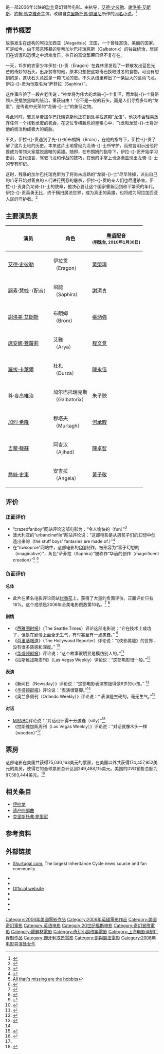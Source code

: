 {{noteTA
|T= zh-hans:龙骑士;zh-cn:龙骑士;zh-hk:俠影魔龍;zh-tw:龍騎士
|G1=Show
|G2=Movie
|1= zh-hans:龙骑士;zh-cn:龙骑士;zh-hk:俠影魔龍;zh-tw:龍騎士
|2= zh-hans:伊拉龙;zh-hant:龍騎士首部曲：飛龍聖戰
}}
{{Otheruses|subject=一部小說改編電影|other=同樣稱作「龍騎士」的作品|龍騎士}}
{{Infobox Film
| name            = 俠影魔龍
| original_name = ''Eragon''
| image           = Eragon Teaser Poster 10.jpg
| image_size      = 200px
| caption         = 英文电影海报
| director        = {{link-en|斯蒂芬·范米尔|Stefen Fangmeier}}
| producer        = {{link-en|约翰·戴维斯 (監製)|John Davis (producer)|约翰·戴维斯}}<br />亚当·古德曼（Adam Goodman）<br />吉尔·奈特尔（Gil Netter）
| writer          = {{link-en|彼得·布克曼|Peter Buchman}}
| based_on       = 《[[龍騎士首部曲：飛龍聖戰|龍騎士首部曲：飛龍聖戰]]》<br />''Eragon''<br />作者－[[克里斯托弗·鲍里尼|克里斯托弗·鲍里尼]]
| starring        = [[艾德·史彼勒|艾德·史彼勒]]<br />[[謝洛美·艾朗斯|謝洛美·艾朗斯]]<br />[[席安娜·蓋蘿莉|席安娜·蓋蘿莉]]<br />[[羅拔·卡萊爾|羅拔·卡萊爾]]<br />[[吉蒙·韓蘇|吉蒙·韓蘇]]<br />[[加烈·希隆|加烈·希隆]]<br />[[喬絲·史東|喬絲·史東]]<br />[[麗素·慧絲|麗素·慧絲]]（聲演）<br />[[約翰·馬克維奇|約翰·馬克維奇]]
| music           = [[帕特里克·道尔|帕特里克·道尔]]
| cinematography  = {{link-en|休·约翰逊|Hugh Johnson (cinematographer)}}
| editing         = {{link-en|罗杰·巴顿|Roger Barton (film editor)}}<br />マサヒロ・ヒラクボ（Masahiro Hirakubo）<br />{{link-en|克利斯·莱本森|Chris Lebenzon}}
| distributor     = [[20世纪福克斯|20世纪福克斯]]
| released        = 2006年12月14日（匈牙利<br />2006年12月15日（美国、加拿大、英国、澳大利亚、新西兰、香港）<br />2006年12月16日（日本）<br />2007年1月11日（韩国）<br />2007年1月17日（埃及）
| runtime         = 104分钟
| country         = [[美国电影|美国]]<br />[[英国电影|英国]]
| language        = [[英语|英语]]
| budget          = 1亿美元
| gross           = 全球：249,488,115美元
| preceded_by     = 
| followed_by     = 
|中國大陸片名= 龍騎士
|香港片名    = 俠影魔龍
|台灣片名    = 龍騎士
}}
{{作品名稱|name=''Eragon''|hk=俠影魔龍|tw=龍騎士|equiv-cn=tw}}是一部2006年公映的[[动作片|动作]]奇幻冒险电影。由{{link-en|斯蒂芬·范米尔|Stefen Fangmeier}}执导，[[艾德·史彼勒|艾德·史彼勒]]、[[謝洛美·艾朗斯|謝洛美·艾朗斯]]、[[約翰·馬克維奇|約翰·馬克維奇]]主演。改编自[[克里斯托弗·鲍里尼|克里斯托弗·鲍里尼]]所作的[[飛龍聖戰|同名小说]]。<ref>{{Cite web|url=http://www.boxofficemojo.com/yearly/chart/?yr=2006&p=.htm|title=2006 Yearly Box Office Results|accessdate=2007-11-06|publisher=[[Box_Office_Mojo|Box Office Mojo]]|archive-date=2009-02-01|archive-url=https://web.archive.org/web/20090201023501/http://www.boxofficemojo.com/yearly/chart/?yr=2006&p=.htm|dead-url=no}}</ref>

==情节概要==

故事发生在虚构的阿拉加西亚（Alagaësia）王国，一个曾经富饶、美丽的国家。可是如今，由于邪恶残暴的皇帝加尔巴托瑞克斯（Galbatorix）的独裁统治，居民们在饥饿和恐慌之中艰难度日，往日的富饶繁荣已经不复存在。

一天，15岁的农家少年伊拉-{}-贡（Eragon）在森林里发现了一颗散发出蓝色光芒的奇妙的石头。出身贫寒的他，原本只想把这颗奇石换取过冬的食物。可没有想到的是，这块石头竟然是一颗飞龙的蛋。不久从蛋里孵出了一条巨大的蓝色飞龙，伊拉-{}-贡为他取名为“萨菲拉（Saphira）”。

这件事应验了一段古老传说：“神龙将为伟大的龙骑-{}-士复活，而龙骑-{}-士将带领人民摆脱黑暗的统治，重获自由！”它不是一般的石头，而是人们寻找多年的“龙蛋”，是传说中光荣的“龙骑-{}-士”的象征之物。

与此同时，邪恶皇帝加尔巴托瑞克斯也正在到处寻找这颗“龙蛋”，他决不会轻易放弃任何一个找到龙蛋的机会。在这位专横跋扈的皇帝心中，飞龙和龙骑-{}-士将对他的统治构成极大的威胁。

不久，伊拉-{}-贡遇到了先-{}-知布朗姆（Brom），在他的指导下，伊拉-{}-贡了解了这片土地的历史。本来这片土地曾经为龙骑-{}-士所守护，而预言明示出他将要成为带领大家摆脱黑暗的英雄。随即，在布朗姆的指导下，伊拉-{}-贡开始学习击剑、古代语言、驾驭飞龙和作战的技巧，在他的手掌上也逐渐显现出龙骑-{}-士的专有印记。

这时，残暴的加尔巴托瑞克斯为了将尚未成熟的“龙骑-{}-士”尽早除掉，派出自己的爪牙开始对善良的人们进行残忍的屠杀，伊拉-{}-贡的亲人们也尽遭杀害。伊拉-{}-贡身负龙骑-{}-士的使命，他决心要让这个国家重新回到和平繁荣的年代。伊拉-{}-贡英勇无比，终于横扫魔法世界，成为真正的英雄，也将成为阿拉加西亚人民的守护者。<ref>{{cite news | language =  | author =  | coauthors =  | url = http://ent.people.com.cn/GB/8222/42057/82259/5644187.html | title = 《龙骑士》影片资料及剧情简介 | work =  | publisher = [[人民网|人民网]]娱乐 | pages =  | date =  | accessdate =  | archive-url = https://web.archive.org/web/20160304113925/http://ent.people.com.cn/GB/8222/42057/82259/5644187.html | archive-date = 2016-03-04 | dead-url = yes }}</ref>

==主要演员表==
{| class="wikitable"
|- bgcolor="#efefef"
! 演员 !! 角色 !! [[粤语|粤语]]配音 <br /> <small>([[明珠台|明珠台]], 2010年1月30日)</small>
|-
| [[艾德·史彼勒|艾德·史彼勒]] || 伊拉贡<br />（Eragon） || [[黃榮璋|黃榮璋]]
|-
| [[麗素·慧絲|麗素·慧絲]]（配音） || 飛龍<br />（Saphira） || [[謝潔貞|謝潔貞]]
|-
| [[謝洛美·艾朗斯|謝洛美·艾朗斯]] || 布朗姆<br />（Brom） || [[張炳強|張炳強]]
|-
| [[席安娜·蓋蘿莉|席安娜·蓋蘿莉]] || 艾雅<br />（Arya） || [[程文意|程文意]]
|-
| [[羅拔·卡萊爾|羅拔·卡萊爾]] || 杜札<br />（Durza） || [[陳永信|陳永信]]
|-
| [[尊·麥高維治|尊·麥高維治]] || 加尔巴托瑞克斯<br />（Galbatorix） || [[朱子聰|朱子聰]]
|-
| [[加烈·希隆|加烈·希隆]] || 穆塔夫<br />（Murtagh）|| [[何承駿|何承駿]]
|-
| [[吉蒙·韓蘇|吉蒙·韓蘇]] || 阿吉汉<br />（Ajihad） || [[陳卓智|陳卓智]]
|-
| [[喬絲·史東|喬絲·史東]] || 安吉拉<br />（Angela） || [[黃子敬|黃子敬]]
|}

==评价==
===正面评价===
*“crazedfanboy”网站评论这部电影为：“令人愉快的（fun）”<ref>{{Cite web |url=http://www.crazedfanboy.com/npcr06/moviereviewpcr351.shtml |title=This Week's Movie Review Nolan's Pop Culture Review #351<!-- Bot generated title --> |accessdate=2009-08-03 |archive-date=2008-08-28 |archive-url=https://web.archive.org/web/20080828172831/http://www.crazedfanboy.com/npcr06/moviereviewpcr351.shtml |dead-url=no }}</ref>
*澳大利亚的“urbancinefile”网站评论说：“这部电影是从男孩子们的幻想中创造出来的（the stuff boys' fantasies are made of.）”<ref>{{Cite web |url=http://www.urbancinefile.com.au/home/view.asp?a=12634&s=Reviews |title=Urban Cinefile ERAGON<!-- Bot generated title --> |accessdate=2009-08-03 |archive-date=2019-07-26 |archive-url=https://web.archive.org/web/20190726062941/http://www.urbancinefile.com.au/home/view.asp?a=12634&s=Reviews |dead-url=no }}</ref> 
*在“nwsource”网站中，这部电影的[[CGI|CGI]]制作，被形容为“富于幻想的（imaginative）”，角色“萨菲拉（Saphira）”被称作“华丽的创作（magnificent creation）”<ref>[http://www.seattlepi.com/movies/295961_eragon15q.html All that's missing are the hobbits<!-- Bot generated title -->]</ref> <ref>{{Cite web |url=http://media.shurtugal.com/movieviewer.php?type=rev&id=119486 |title=Shur'tugal.com Movie Viewer<!-- Bot generated title --> |accessdate=2009-08-03 |archive-date=2007-09-27 |archive-url=https://web.archive.org/web/20070927200331/http://media.shurtugal.com/movieviewer.php?type%3Drev%26id%3D119486 |dead-url=no }}</ref>

===负面评价===
====总体====
*此片在著名电影评论网站[[烂番茄|烂番茄]]上，获得了大量的负面评价。正面评价只有16%。这个成绩是2006年全美电影倒数第10名。<ref name="goldentomato">{{Cite web |url=http://au.rottentomatoes.com/features/rtawards/movie_2006.php?r=10&mid=1159341&type=m |title=8th Annual Golden Tomatoes Awards |accessdate=2007-11-06 |publisher=[[Rotten_Tomatoes|Rotten Tomatoes]] |deadurl=yes |archiveurl=https://web.archive.org/web/20071114233018/http://au.rottentomatoes.com/features/rtawards/movie_2006.php?r=10&mid=1159341&type=m |archivedate=2007-11-14 }}</ref> <ref>{{Cite web 
 |url=http://au.rottentomatoes.com/m/eragon/ 
 |title=Eragon 
 |accessdate=2007-11-06 
 |publisher=[[Rotten_Tomatoes|Rotten Tomatoes]] 
 |deadurl=yes 
 |archiveurl=https://web.archive.org/web/20090304024712/http://au.rottentomatoes.com/m/eragon/ 
 |archivedate=2009-03-04 
 }}</ref> 
====剧情====
*《[[西雅图时报|西雅图时报]]》（The Seattle Times）评论这部电影说：“它在技术上成功了，但是在剧情上面全无生气，有时甚至有一点愚蠢。” <ref>{{Cite web |url=http://seattletimes.nwsource.com/html/entertainment/2003476247_eragon15.html |last=Macdonald |first=Moira |title=Even preteens aren't slayed by familiar tale |date=2006-12-14 |accessdate=2007-11-06 |publisher=[[The_Seattle_Times|The Seattle Times]] |deadurl=yes |archiveurl=https://web.archive.org/web/20071114180306/http://seattletimes.nwsource.com/html/entertainment/2003476247_eragon15.html |archivedate=2007-11-14 }}</ref> 
*《[[荷里活報道|荷里活報道]]》（The Hollywood Reporter）评论说：“《俠影魔龍》的世界，没有很多质感和深度。” <ref>{{Cite web |url=http://www.hollywoodreporter.com/hr/film/reviews/article_display.jsp?&rid=8550 |last=Honeycutt |first=Kirk |title=Eragon |date=2006-12-14 |accessdate=2007-11-06 |publisher=[[The_Hollywood_Reporter|The Hollywood Reporter]] |archiveurl=https://web.archive.org/web/20071015211706/http://www.hollywoodreporter.com/hr/film/reviews/article_display.jsp?&rid=8550 |archivedate=2007-10-15 |deadurl=yes }}</ref> 
*《[[华盛顿邮报|华盛顿邮报]]》评论说：“这个故事很明显是模仿别人的。”<ref name="washingtonpost">{{Cite web|url=http://www.washingtonpost.com/ac2/wp-dyn?node=cityguide/profile&id=1111248&categories=Movies&nm=1|last=Hunter|first=Stephen|title=Eragon|accessdate=2007-11-06|publisher=[[The_Washington_Post|The Washington Post]]|archive-date=2012-12-08|archive-url=https://archive.today/20121208210739/http://www.washingtonpost.com/gog/movies/eragon,1111248.html}}</ref> 
*《拉斯维加斯周刊》（Las Vegas Weekly）评论说：“这部电影很一般。”<ref name="lasvegasweekly">{{Cite web 
 |url=http://www.lasvegasweekly.com/content/fileadmin/oldsite/2006/12/14/screen1.html 
 |last=Bell 
 |first=Josh 
 |title=Lord of the Wings 
 |date=2006-12-14 
 |accessdate=2007-11-06 
 |publisher=''Las Vegas Weekly'' 
 |deadurl=yes 
 |archiveurl=https://web.archive.org/web/20080102050337/http://www.lasvegasweekly.com/content/fileadmin/oldsite/2006/12/14/screen1.html 
 |archivedate=2008-01-02 
 }}</ref>

====表演====
*《新闻日（Newsday）》评论说：“这部电影表演笨拙得像9岁的小孩。” <ref>{{Cite web|url=http://www.newsday.com/entertainment/movies/ny-eterag5014666dec15,0,228990.story?coll=ny-moviereview-headlines|last=Seymour|first=Gene|title=Eragon|date=2006-12-15|accessdate=2007-11-06|publisher=[[Newsday|Newsday]]|deadurl=yes|archiveurl=https://web.archive.org/web/20070930221015/http://www.newsday.com/entertainment/movies/ny-eterag5014666dec15%2C0%2C228990.story?coll=ny-moviereview-headlines|archivedate=2007-09-30}}</ref>
*《[[华盛顿邮报|华盛顿邮报]]》评论说：“表演很蹩脚。”<ref name="washingtonpost" />
*《奥兰多周刊（Orlando Weekly）》评论说：“ 表演是生硬的，毫无生气。”<ref>{{Cite web|url=http://www.orlandoweekly.com/film/review.asp?rid=12096|last=Ferguson|first=Jason|title=Eragon|date=2006-12-14|accessdate=2007-11-06|publisher=[[Orlando_Weekly|Orlando Weekly]]|archive-date=2007-10-11|archive-url=https://web.archive.org/web/20071011103213/http://orlandoweekly.com/film/review.asp?rid=12096|dead-url=no}}</ref>

====对话====
*[[MSNBC|MSNBC]]评论说：“对话设计得十分愚蠢（silly）”<ref>{{Cite web|url=http://www.msnbc.msn.com/id/16192526/|last=Germain|first=David|title='Eragon' is a 'Star Wars' wannabe|date=2006-12-13|accessdate=2007-11-06|publisher=[[MSNBC|MSNBC]]|archive-date=2009-12-19|archive-url=https://web.archive.org/web/20091219044425/http://www.msnbc.msn.com/id/16192526/|dead-url=no}}</ref>
*《拉斯维加斯周刊（Las Vegas Weekly）》评论说：“对话就像木头一样（wooden）”<ref name="lasvegasweekly" />

==票房==
这部电影在美国共获得75,030,163美元的票房，在美国以外共获得174,457,952美元的票房，使得它的全球票房总计达到249,488,115美元。美国的DVD销售总额为87,593,444美元。<ref>{{Cite web |url=http://www.boxofficemojo.com/movies/?id=eragon.htm |title=Eragon (2006)<!-- Bot generated title --> |accessdate=2009-08-03 |archive-date=2009-02-15 |archive-url=https://web.archive.org/web/20090215094727/http://boxofficemojo.com/movies/?id=eragon.htm |dead-url=no }}</ref>

==相关条目==
*[[伊拉龙_(小说)|伊拉龙]]
*[[遗产四部曲|遗产四部曲]]
*[[克里斯托弗·鲍里尼|克里斯托弗·鲍里尼]]

==参考资料==
{{reflist|2}}

==外部链接==
*[http://www.shurtugal.com/ Shurtugal.com]{{Wayback|url=http://www.shurtugal.com/ |date=20170629114718 }}, The largest Inheritance Cycle news source and fan community
{{wikiquote|:en:Eragon (film)|俠影魔龍 (电影)}}
* {{official|http://www.eragonmovie.com/|Eragon}}
* {{Amg movie|325766|Eragon}}
*[https://web.archive.org/web/20090512142212/http://www.eragondvd.com/ Official website]
*{{imdb title|id=0449010|title=Eragon}}
*{{mojo title|id=eragon|title=Eragon}}
*{{rotten-tomatoes|id=eragon|title=Eragon}}
*{{metacritic film|id=eragon?q=eragon|title=Eragon}}

{{上海电影译制厂/2000s作品}}
{{DEFAULTSORT:Eragon}}
[[Category:2006年美國電影作品|Category:2006年美國電影作品]]
[[Category:2006年英國電影作品|Category:2006年英國電影作品]]
[[Category:美國奇幻電影|Category:美國奇幻電影]]
[[Category:英语电影|Category:英语电影]]
[[Category:20世纪福斯电影|Category:20世纪福斯电影]]
[[Category:奇幻冒險電影|Category:奇幻冒險電影]]
[[Category:龍題材電影|Category:龍題材電影]]
[[Category:奇幻小說改編電影|Category:奇幻小說改編電影]]
[[Category:上海电影译制厂译制作品|Category:上海电影译制厂译制作品]]
[[Category:匈牙利取景電影|Category:匈牙利取景電影]]
[[Category:劍與魔法電影|Category:劍與魔法電影]]
[[Category:2006年电影导演处女作|Category:2006年电影导演处女作]]